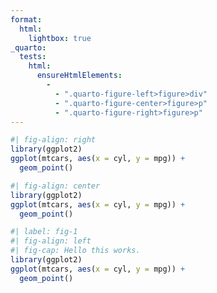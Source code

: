 ```yaml
---
format: 
  html:
    lightbox: true    
_quarto:
  tests:
    html:
      ensureHtmlElements:
        - 
          - ".quarto-figure-left>figure>div"
          - ".quarto-figure-center>figure>p"
          - ".quarto-figure-right>figure>p"
---
```


```r
#| fig-align: right
library(ggplot2)
ggplot(mtcars, aes(x = cyl, y = mpg)) +
  geom_point()
```


```r
#| fig-align: center
library(ggplot2)
ggplot(mtcars, aes(x = cyl, y = mpg)) +
  geom_point()
```


```r
#| label: fig-1
#| fig-align: left
#| fig-cap: Hello this works.
library(ggplot2)
ggplot(mtcars, aes(x = cyl, y = mpg)) +
  geom_point()
```